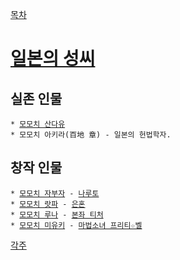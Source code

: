 [[목차]]

= [[일본의 성씨]] =

== 실존 인물 ==
 * [[모모치 산다유]]
 * 모모치 아키라(百地 章) - 일본의 헌법학자.

== 창작 인물 ==
 * [[모모치 자부자]] - [[나루토]]
 * [[모모치 랏파]] - [[은혼]]
 * [[모모치 루나]] - [[본좌 티처]]
 * [[모모치 미유키]] - [[마법소녀 프리티☆벨]] 

[[각주]]
